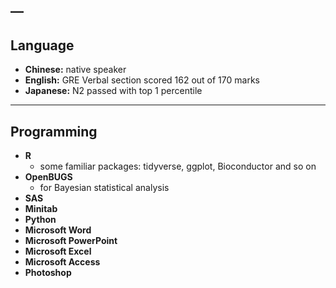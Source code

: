 ---
---

<link rel="stylesheet" href="styles.css" type="text/css">

## __Language__

* __Chinese:__ native speaker
* __English:__ GRE Verbal section scored 162 out of 170 marks
* __Japanese:__ N2 passed with top 1 percentile

***

## __Programming__

* __R__ 
  + some familiar packages: tidyverse, ggplot, Bioconductor and so on
* __OpenBUGS__ 
  + for Bayesian statistical analysis
* __SAS__
* __Minitab__
* __Python__
* __Microsoft Word__
* __Microsoft PowerPoint__
* __Microsoft Excel__
* __Microsoft Access__
* __Photoshop__

